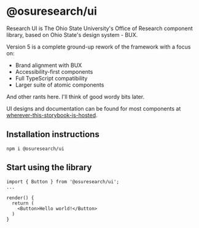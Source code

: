 
<Meta title="Getting Started / Overview" />

# @osuresearch/ui

Research UI is The Ohio State University's Office of Research component library, based on
Ohio State's design system - BUX.

Version 5 is a complete ground-up rework of the framework with a focus on:

- Brand alignment with BUX
- Accessibility-first components
- Full TypeScript compatibility
- Larger suite of atomic components

And other rants here. I'll think of good wordy bits later.


UI designs and documentation can be found for most components at [wherever-this-storybook-is-hosted](#).

## Installation instructions

```
npm i @osuresearch/ui
```

## Start using the library

```tsx
import { Button } from '@osuresearch/ui';
...

render() {
  return (
    <Button>Hello world!</Button>
  )
}
```
